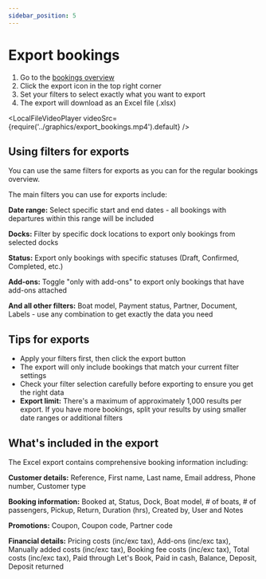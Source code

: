 ```yaml
---
sidebar_position: 5
---
```



# Export bookings

1. Go to the [bookings overview](https://dashboard.letsbook.app/bookings)
2. Click the export icon in the top right corner
3. Set your filters to select exactly what you want to export
4. The export will download as an Excel file (.xlsx)

<LocalFileVideoPlayer
    videoSrc={require('../graphics/export_bookings.mp4').default}
/>

## Using filters for exports

You can use the same filters for exports as you can for the regular bookings overview.

The main filters you can use for exports include:

**Date range:** Select specific start and end dates - all bookings with departures within this range will be included

**Docks:** Filter by specific dock locations to export only bookings from selected docks

**Status:** Export only bookings with specific statuses (Draft, Confirmed, Completed, etc.)

**Add-ons:** Toggle "only with add-ons" to export only bookings that have add-ons attached

**And all other filters:** Boat model, Payment status, Partner, Document, Labels - use any combination to get exactly the data you need

## Tips for exports

- Apply your filters first, then click the export button
- The export will only include bookings that match your current filter settings
- Check your filter selection carefully before exporting to ensure you get the right data
- **Export limit:** There's a maximum of approximately 1,000 results per export. If you have more bookings, split your results by using smaller date ranges or additional filters

## What's included in the export

The Excel export contains comprehensive booking information including:

**Customer details:** Reference, First name, Last name, Email address, Phone number, Customer type

**Booking information:** Booked at, Status, Dock, Boat model, # of boats, # of passengers, Pickup, Return, Duration (hrs), Created by, User and Notes

**Promotions:** Coupon, Coupon code, Partner code

**Financial details:** Pricing costs (inc/exc tax), Add-ons (inc/exc tax), Manually added costs (inc/exc tax), Booking fee costs (inc/exc tax), Total costs (inc/exc tax), Paid through Let's Book, Paid in cash, Balance, Deposit, Deposit returned
